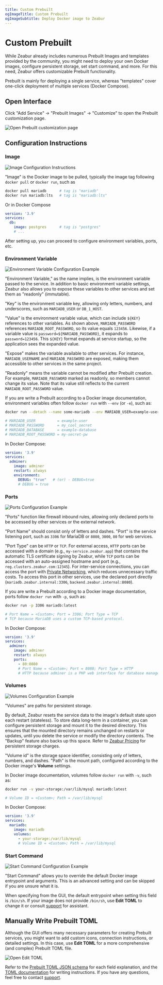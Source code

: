 ```yaml
---
title: Custom Prebuilt
ogImageTitle: Custom Prebuilt
ogImageSubtitle: Deploy Docker image to Zeabur
---
```



# Custom Prebuilt

While Zeabur already includes numerous Prebuilt Images and templates provided by the community, you might need to deploy your own Docker images, configure persistent storage, set start command, and more. For this need, Zeabur offers customizable Prebuilt functionality.

<Callout>
  Prebuilt is mainly for deploying a single service, whereas "templates" cover one-click deployment of multiple services (Docker Compose).
</Callout>

## Open Interface

Click "Add Service" → "Prebuilt Images" → "Customize" to open the Prebuilt customization page.

![Open Prebuilt customization page](/deploy/customize-prebuilt/open-customize-page.webp)

## Configuration Instructions

### Image

![Image Configuration Instructions](/deploy/customize-prebuilt/select-image.webp)

"Image" is the Docker image to be pulled, typically the image tag following `docker pull` or `docker run`, such as

```bash
docker pull mariadb      # tag is "mariadb"
docker run mariadb:lts   # tag is "mariadb:lts"
```

Or in Docker Compose

```yaml
version: '3.9'
services:
  db:
    image: postgres      # tag is "postgres"
    # ...
```

After setting up, you can proceed to configure environment variables, ports, etc.

### Environment Variable

![Environment Variable Configuration Example](/deploy/customize-prebuilt/environment-variable.webp)

"Environment Variable," as the name implies, is the environment variable passed to the service. In addition to basic environment variable settings, Zeabur also allows you to expose these variables to other services and set them as "readonly" (immutable).

"Key" is the environment variable key, allowing only letters, numbers, and underscores, such as `MARIADB_USER` or `DB_1_HOST`.

"Value" is the environment variable value, which can include `${KEY}` references to other variables. As shown above, `MARIADB_PASSWORD` references `MARIADB_ROOT_PASSWORD`, so its value equals `123456`. Likewise, if a variable value is `password=${MARIADB_PASSWORD}`, it expands to `password=123456`. This `${KEY}` format expands at service startup, so the application sees the expanded value.

"Expose" makes the variable available to other services. For instance, `MARIADB_USERNAME` and `MARIADB_PASSWORD` are exposed, making them accessible to other services in the same project.

"Readonly" means the variable cannot be modified after Prebuilt creation. For example, `MARIADB_PASSWORD` marked as readonly, so members cannot change its value. Note that its value still reflects to the current `MARIADB_ROOT_PASSWORD` value.

If you are write a Prebuilt according to a Docker image documentation, environment variables often follow `docker run` with `--env` (or `-e`), such as:

```bash
docker run --detach --name some-mariadb --env MARIADB_USER=example-user --env MARIADB_PASSWORD=my_cool_secret --env MARIADB_DATABASE=example-database --env MARIADB_ROOT_PASSWORD=my-secret-pw  mariadb:latest

# MARIADB_USER          = example-user
# MARIADB_PASSWORD      = my_cool_secret
# MARIADB_DATABASE      = example-database
# MARIADB_ROOT_PASSWORD = my-secret-pw
```

In Docker Compose:

```yaml
version: '3.9'
services:
  adminer:
    image: adminer
    restart: always
    environment:
      DEBUG: "true"   # (or) - DEBUG=true
      # DEBUG = true
```

### Ports

![Ports Configuration Example](/deploy/customize-prebuilt/ports.webp)

"Ports" function like firewall inbound rules, allowing only declared ports to be accessed by other services or the external network.

"Port Name" should consist only of letters and dashes. "Port" is the service listening port, such as `3306` for MariaDB or `8080`, `3000`, `80` for web services.

"Port Type" can be `HTTP` or `TCP`. For external access, `HTTP` ports can be accessed with a domain (e.g., `my-service.zeabur.app`) that contains the automatic TLS certificate signing by Zeabur, while `TCP` ports can be accessed with an auto-assigned hostname and port (e.g., `reg.clusters.zeabur.com:12345`). For inter-service connections, you can access the port with [Private Networking](/deploy/private-networking), which reduces unnecessary traffic costs. To access this port in other services, use the declared port directly (`mariadb.zeabur.internal:3306`, `backend.zeabur.internal:8080`).

If you are write a Prebuilt according to a Docker image documentation, ports follow `docker run` with `-p`, such as:

```bash
docker run -p 3306 mariadb:latest

# Port Name = <Custom>; Port = 3306; Port Type = TCP
# TCP because MariaDB uses a custom TCP-based protocol.
```

In Docker Compose:

```yaml
version: '3.9'
services:
  adminer:
    image: adminer
    restart: always
    ports:
      - 80:8080
      # Port Name = <Custom>; Port = 8080; Port Type = HTTP
      # HTTP because adminer is a PHP web interface for database management.
```

### Volumes

![Volumes Configuration Example](/deploy/customize-prebuilt/volumes.webp)

"Volumes" are paths for persistent storage.

By default, Zeabur resets the service data to the image's default state upon each restart (stateless). To store data long-term in a container, you can configure persistent storage and mount it to the desired directory. This ensures that the mounted directory remains unchanged on restarts or updates, until you delete the service or modify the directory contents. The "Backup" feature also backs up this space. Refer to [Zeabur Pricing](https://zeabur.com/pricing) for persistent storage charges.

"Volume id" is the storage space identifier, consisting only of letters, numbers, and dashes. "Path" is the mount path, configured according to the Docker image's **Volume** settings.

In Docker image documentation, volumes follow `docker run` with `-v`, such as:

```bash
docker run -v your-storage:/var/lib/mysql mariadb:latest

# Volume ID = <Custom>; Path = /var/lib/mysql
```

In Docker Compose:

```yaml
version: '3.9'
services:
  mariadb:
    image: mariadb
    volumes:
      - your-storage:/var/lib/mysql
      # Volume ID = <Custom>; Path = /var/lib/mysql
```

### Start Command

![Start Command Configuration Example](/deploy/customize-prebuilt/start-command.webp)

"Start Command" allows you to override the default Docker image entrypoint and arguments. This is an advanced setting and can be skipped if you are unsure what it is.

When specifying from the GUI, the default entrypoint when setting this field is `/bin/sh`. If your image does not provide `/bin/sh`, use **Edit TOML** to change it or consult [support](/community/help) for assistant.

## Manually Write Prebuilt TOML

Although the GUI offers many necessary parameters for creating Prebuilt services, you might want to add custom icons, connection instructions, or detailed settings. In this case, use **Edit TOML** for a more comprehensive (and complex) Prebuilt TOML file.

![Open Edit TOML](/deploy/customize-prebuilt/edit-toml.webp)

Refer to the [Prebuilt TOML JSON schema](https://json-schema.app/view/%23?url=https%3A%2F%2Fschema.zeabur.app%2Fprebuilt.json) for each field explanation, and the [TOML documentation](https://toml.io/en/v1.0.0) for writing instructions. If you have any questions, feel free to contact [support](/community/help).
